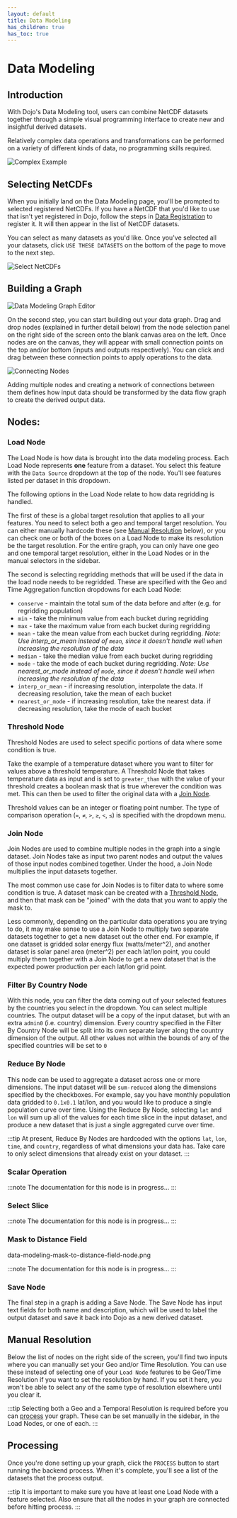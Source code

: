 ```yaml
---
layout: default
title: Data Modeling
has_children: true
has_toc: true
---
```



# Data Modeling

## Introduction

With Dojo's Data Modeling tool, users can combine NetCDF datasets together through a simple visual programming interface to create new and insightful derived datasets.

Relatively complex data operations and transformations can be performed on a variety of different kinds of data, no programming skills required.

![Complex Example](/img/data-modeling-complex-example.png)


## Selecting NetCDFs

When you initially land on the Data Modeling page, you'll be prompted to selected registered NetCDFs. If you have a NetCDF that you'd like to use that isn't yet registered in Dojo, follow the steps in [Data Registration](./data-registration) to register it. It will then appear in the list of NetCDF datasets.

You can select as many datasets as you'd like. Once you've selected all your datasets, click `USE THESE DATASETS` on the bottom of the page to move to the next step.

![Select NetCDFs](/img/data-modeling-select-netcdfs.png)


## Building a Graph

![Data Modeling Graph Editor](/img/data-modeling-empty-canvas.png)


On the second step, you can start building out your data graph. Drag and drop nodes (explained in further detail below) from the node selection panel on the right side of the screen onto the blank canvas area on the left. Once nodes are on the canvas, they will appear with small connection points on the top and/or bottom (inputs and outputs respectively). You can click and drag between these connection points to apply operations to the data.

![Connecting Nodes](/img/data-modeling-connecting-nodes.png)


Adding multiple nodes and creating a network of connections between them defines how input data should be transformed by the data flow graph to create the derived output data.

## Nodes:

<CenteredImage file="data-modeling-node-list.png" width="300px" title="Node List" />


### Load Node

<CenteredImage file="data-modeling-load-node.png" title="Load Node" />

The Load Node is how data is brought into the data modeling process. Each Load Node represents **one** feature from a dataset. You select this feature with the `Data Source` dropdown at the top of the node. You'll see features listed per dataset in this dropdown.

The following options in the Load Node relate to how data regridding is handled.

The first of these is a global target resolution that applies to all your features. You need to select both a geo and temporal target resolution. You can either manually hardcode these (see [Manual Resolution](#manual-resolution) below), or you can check one or both of the boxes on a Load Node to make its resolution be the target resolution. For the entire graph, you can only have one geo and one temporal target resolution, either in the Load Nodes or in the manual selectors in the sidebar.

The second is selecting regridding methods that will be used if the data in the load node needs to be regridded. These are specified with the Geo and Time Aggregation function dropdowns for each Load Node:
- `conserve` - maintain the total sum of the data before and after (e.g. for regridding population)
- `min` - take the minimum value from each bucket during regridding
- `max` - take the maximum value from each bucket during regridding
- `mean` - take the mean value from each bucket during regridding. *Note: Use interp_or_mean instead of `mean`, since it doesn't handle well when increasing the resolution of the data*
- `median` - take the median value from each bucket during regridding
- `mode`  - take the mode of each bucket during regridding. *Note: Use nearest_or_mode instead of `mode`, since it doesn't handle well when increasing the resolution of the data*
- `interp_or_mean`  - if increasing resolution, interpolate the data. If decreasing resolution, take the mean of each bucket
- `nearest_or_mode`  - if increasing resolution, take the nearest data. if decreasing resolution, take the mode of each bucket

### Threshold Node

<CenteredImage file="data-modeling-threshold-node.png" title="Threshold Node" />

Threshold Nodes are used to select specific portions of data where some condition is true.

Take the example of a temperature dataset where you want to filter for values above a threshold temperature. A Threshold Node that takes temperature data as input and is set to `greater_than` with the value of your threshold creates a boolean mask that is true wherever the condition was met. This can then be used to filter the original data with a [Join Node](#join-node).

Threshold values can be an integer or floating point number. The type of comparison operation (`=`, `≠`, `>`, `≥`, `<`, `≤`)  is specified with the dropdown menu.


### Join Node

<CenteredImage file="data-modeling-join-node.png" title="Join Node" />


Join Nodes are used to combine multiple nodes in the graph into a single dataset. Join Nodes take as input two parent nodes and output the values of those input nodes combined together. Under the hood, a Join Node multiplies the input datasets together.

The most common use case for Join Nodes is to filter data to where some condition is true. A dataset mask can be created with a [Threshold Node](#threshold-node), and then that mask can be "joined" with the data that you want to apply the mask to.

Less commonly, depending on the particular data operations you are trying to do, it may make sense to use a Join Node to multiply two separate datasets together to get a new dataset out the other end. For example, if one dataset is gridded solar energy flux (watts/meter^2), and another dataset is solar panel area (meter^2) per each lat/lon point, you could multiply them together with a Join Node to get a new dataset that is the expected power production per each lat/lon grid point.

### Filter By Country Node

<CenteredImage file="data-modeling-filter-by-country-node.png" title="Filter By Country Node" />

With this node, you can filter the data coming out of your selected features by the countries you select in the dropdown. You can select multiple countries. The output dataset will be a copy of the input dataset, but with an extra `admin0` (i.e. country) dimension. Every country specified in the Filter By Country Node will be split into its own separate layer along the country dimension of the output. All other values not within the bounds of any of the specified countries will be set to `0`


### Reduce By Node

<CenteredImage file="data-modeling-reduce-by-node.png" title="Reduce By Node" />


This node can be used to aggregate a dataset across one or more dimensions. The input dataset will be `sum-reduced` along the dimensions specified by the checkboxes. For example, say you have monthly population data gridded to `0.1x0.1` lat/lon, and you would like to produce a single population curve over time. Using the Reduce By Node, selecting `lat` and `lon` will sum up all of the values for each time slice in the input dataset, and produce a new dataset that is just a single aggregated curve over time.

:::tip
At present, Reduce By Nodes are hardcoded with the options `lat`, `lon`, `time`, and `country`, regardless of what dimensions your data has. Take care to only select dimensions that already exist on your dataset.
:::

### Scalar Operation

<CenteredImage file="data-modeling-scalar-operation-node.png" width="250px" title="Scalar Operation Node" />

:::note
The documentation for this node is in progress...
:::

### Select Slice

:::note
The documentation for this node is in progress...
:::

### Mask to Distance Field
<CenteredImage file="data-modeling-mask-to-distance-field-node.png" width="250px" title="Mask to Distance Field Node" />
data-modeling-mask-to-distance-field-node.png

:::note
The documentation for this node is in progress...
:::

### Save Node

<CenteredImage file="data-modeling-save-node.png" title="Save Node" />


The final step in a graph is adding a Save Node. The Save Node has input text fields for both name and description, which will be used to label the output dataset and save it back into Dojo as a new derived dataset.

## Manual Resolution

<CenteredImage file="data-modeling-manual-resolution.png" title="Manual Resolution" />


Below the list of nodes on the right side of the screen, you'll find two inputs where you can manually set your Geo and/or Time Resolution. You can use these instead of selecting one of your `Load Node` features to be Geo/Time Resolution if you want to set the resolution by hand. If you set it here, you won't be able to select any of the same type of resolution elsewhere until you clear it.

:::tip
Selecting both a Geo and a Temporal Resolution is required before you can [process](#processing) your graph. These can be set manually in the sidebar, in the Load Nodes, or one of each.
:::

## Processing
Once you're done setting up your graph, click the `PROCESS` button to start running the backend process. When it's complete, you'll see a list of the datasets that the process output. 

:::tip
It is important to make sure you have at least one Load Node with a feature selected. Also ensure that all the nodes in your graph are connected before hitting process.
:::